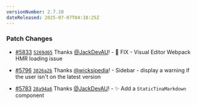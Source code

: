 ```yaml
---
versionNumber: 2.7.10
dateReleased: 2025-07-07T04:18:25Z
---
```


### Patch Changes

-   [#5833](https://github.com/tinacms/tinacms/pull/5833) [`5269d65`](https://github.com/tinacms/tinacms/commit/5269d6578d361c55326f39375eaa175707342d51) Thanks [@JackDevAU](https://github.com/JackDevAU)! - 🐛 FIX - Visual Editor Webpack HMR loading issue

-   [#5796](https://github.com/tinacms/tinacms/pull/5796) [`3026a2b`](https://github.com/tinacms/tinacms/commit/3026a2b492113a53c036e43d5d85837cea4a6de3) Thanks [@wicksipedia](https://github.com/wicksipedia)! - Sidebar - display a warning if the user isn't on the latest version

-   [#5783](https://github.com/tinacms/tinacms/pull/5783) [`28a94a6`](https://github.com/tinacms/tinacms/commit/28a94a602186f48b528b91236007839e5d02a9de) Thanks [@JackDevAU](https://github.com/JackDevAU)! - ✨ Add a `StaticTinaMarkdown` component

